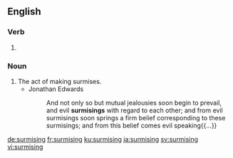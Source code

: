 ==English==

===Verb===
{{head|en|present participle}}

# {{present participle of|surmise|lang=en|nocat=1}}

===Noun===
{{en-noun}}

# The act of making surmises.
#* Jonathan Edwards
#*: And not only so but mutual jealousies soon begin to prevail, and evil '''surmisings''' with regard to each other; and from evil surmisings soon springs a firm belief corresponding to these surmisings; and from this belief comes evil speaking{{...}}

[[de:surmising]]
[[fr:surmising]]
[[ku:surmising]]
[[ja:surmising]]
[[sv:surmising]]
[[vi:surmising]]